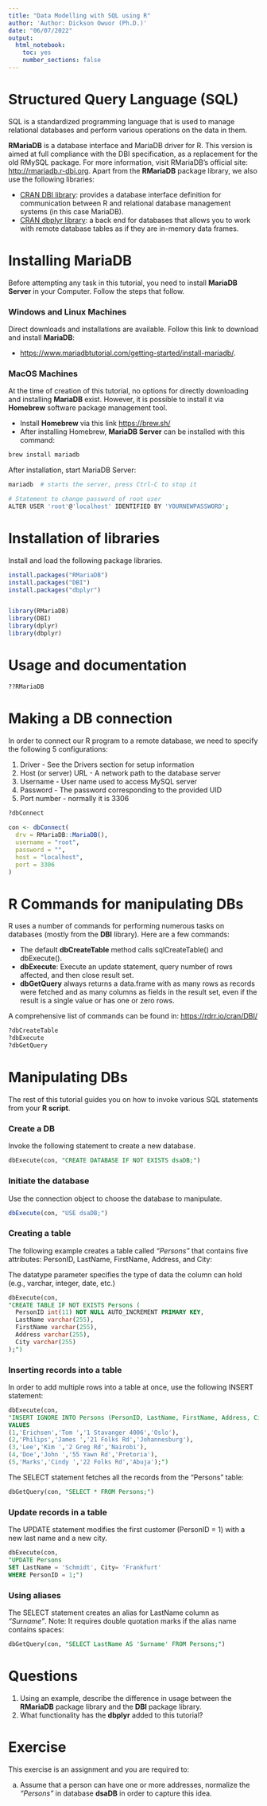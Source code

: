 ```yaml
---
title: "Data Modelling with SQL using R"
author: 'Author: Dickson Owuor (Ph.D.)'
date: "06/07/2022"
output: 
  html_notebook:
    toc: yes
    number_sections: false
---
```


# Structured Query Language (SQL)
SQL is a standardized programming language that is used to manage relational databases and perform various operations on the data in them.

**RMariaDB** is a database interface and MariaDB driver for R. This version is aimed at full compliance with the DBI specification, as a replacement for the old RMySQL package. For more information, visit RMariaDB’s official site: <http://rmariadb.r-dbi.org>. Apart from the **RMariaDB** package library, we also use the following libraries:

* [CRAN DBI library](https://cran.r-project.org/web/packages/DBI/index.html): provides a database interface definition for communication between R and relational database management systems (in this case MariaDB).
* [CRAN dbplyr library](): a back end for databases that allows you to work with remote database tables as if they are in-memory data frames.


# Installing MariaDB
Before attempting any task in this tutorial, you need to install **MariaDB Server** in your Computer. Follow the steps that follow.

### Windows and Linux Machines
Direct downloads and installations are available. Follow this link to download and install **MariaDB**:

* <https://www.mariadbtutorial.com/getting-started/install-mariadb/>.

### MacOS Machines
At the time of creation of this tutorial, no options for directly downloading and installing **MariaDB** exist. However, it is possible to install it via **Homebrew** software package management tool.

* Install **Homebrew** via this link <https://brew.sh/>
* After installing Homebrew, **MariaDB Server** can be installed with this command:

```bash
brew install mariadb
```

After installation, start MariaDB Server:

```bash
mariadb  # starts the server, press Ctrl-C to stop it

# Statement to change password of root user
ALTER USER 'root'@'localhost' IDENTIFIED BY 'YOURNEWPASSWORD';

```


# Installation of libraries
Install and load the following package libraries.

```r
install.packages("RMariaDB")
install.packages("DBI")
install.packages("dbplyr")


library(RMariaDB)
library(DBI)
library(dplyr)
library(dbplyr)

```

# Usage and documentation

```r
??RMariaDB

```

# Making a DB connection
In order to connect our R program to a remote database, we need to specify the following 5 configurations:

1. Driver - See the Drivers section for setup information
2. Host (or server) URL - A network path to the database server
3. Username - User name used to access MySQL server
4. Password - The password corresponding to the provided UID
5. Port number - normally it is 3306


```r
?dbConnect
  
con <- dbConnect(
  drv = RMariaDB::MariaDB(), 
  username = "root",
  password = "", 
  host = "localhost", 
  port = 3306
)

```


# R Commands for manipulating DBs
R uses a number of commands for performing numerous tasks on databases (mostly from the **DBI** library). Here are a few commands:

* The default **dbCreateTable** method calls sqlCreateTable() and dbExecute().
* **dbExecute**: Execute an update statement, query number of rows affected, and then close result set.
* **dbGetQuery** always returns a data.frame with as many rows as records were fetched and as many columns as fields in the result set, even if the result is a single value or has one or zero rows.

A comprehensive list of commands can be found in: [https://rdrr.io/cran/DBI/](https://rdrr.io/cran/DBI/)


```r
?dbCreateTable
?dbExecute
?dbGetQuery

```

# Manipulating DBs
The rest of this tutorial guides you on how to invoke various SQL statements from your **R script**.


### Create a DB
Invoke the following statement to create a new database.

```sql
dbExecute(con, "CREATE DATABASE IF NOT EXISTS dsaDB;")

```

### Initiate the database
Use the connection object to choose the database to manipulate.

```r
dbExecute(con, "USE dsaDB;")

```

### Creating a table
The following example creates a table called *"Persons"* that contains five attributes: PersonID, LastName, FirstName, Address, and City:

The datatype parameter specifies the type of data the column can hold (e.g., varchar, integer, date, etc.)

```sql
dbExecute(con, 
"CREATE TABLE IF NOT EXISTS Persons (
  PersonID int(11) NOT NULL AUTO_INCREMENT PRIMARY KEY,
  LastName varchar(255),
  FirstName varchar(255),
  Address varchar(255),
  City varchar(255)
);")

```


### Inserting records into a table
In order to add multiple rows into a table at once, use the following INSERT statement:

```sql
dbExecute(con, 
"INSERT IGNORE INTO Persons (PersonID, LastName, FirstName, Address, City)
VALUES 
(1,'Erichsen','Tom ','1 Stavanger 4006','Oslo'),
(2,'Philips','James ','21 Folks Rd','Johannesburg'),
(3,'Lee','Kim ','2 Greg Rd','Nairobi'),
(4,'Doe','John ','55 Yawn Rd','Pretoria'),
(5,'Marks','Cindy ','22 Folks Rd','Abuja');")

```

The SELECT statement fetches all the records from the "Persons" table:

```sql
dbGetQuery(con, "SELECT * FROM Persons;")

```


### Update records in a table

The UPDATE statement modifies the first customer (PersonID = 1) with a new last name and a new city.


```sql
dbExecute(con, 
"UPDATE Persons
SET LastName = 'Schmidt', City= 'Frankfurt'
WHERE PersonID = 1;")

```


### Using aliases
The SELECT statement creates an alias for LastName column as *"Surname"*. Note: It requires double quotation marks if the alias name contains spaces:

```sql
dbGetQuery(con, "SELECT LastName AS 'Surname' FROM Persons;")

```




# Questions
1. Using an example, describe the difference in usage between the **RMariaDB** package library and the **DBI** package library.
2. What functionality has the **dbplyr** added to this tutorial?

# Exercise
This exercise is an assignment and you are required to:

a. Assume that a person can have one or more addresses, normalize the *"Persons"* in database **dsaDB** in order to capture this idea.


